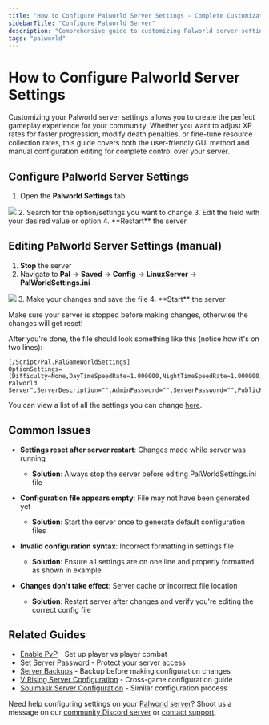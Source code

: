 ```yaml
---
title: "How to Configure Palworld Server Settings - Complete Customization Guide"
sidebarTitle: "Configure Palworld Server"
description: "Comprehensive guide to customizing Palworld server settings including XP rates, death penalties, PvP options, and gameplay mechanics. Learn both GUI and manual configuration methods for optimal server management."
tags: "palworld"
---
```


# How to Configure Palworld Server Settings

Customizing your Palworld server settings allows you to create the perfect gameplay experience for your community. Whether you want to adjust XP rates for faster progression, modify death penalties, or fine-tune resource collection rates, this guide covers both the user-friendly GUI method and manual configuration editing for complete control over your server.

## Configure Palworld Server Settings
1. Open the **Palworld Settings** tab
<Frame>
  <img src="/images/games/palworld/palworldsettings.png" />
</Frame>
2. Search for the option/settings you want to change
3. Edit the field with your desired value or option
4. **Restart** the server

## Editing Palworld Server Settings (manual)

1. **Stop** the server
2. Navigate to **Pal** -> **Saved** -> **Config** -> **LinuxServer** -> **PalWorldSettings.ini**
<Frame>
  <img src="/images/games/palworld/palworldsettings-ini.png" />
</Frame>
3. Make your changes and save the file
4. **Start** the server

<Warning>Make sure your server is stopped before making changes, otherwise the changes will get reset!</Warning>

After you're done, the file should look something like this (notice how it's on two lines):

```
[/Script/Pal.PalGameWorldSettings]
OptionSettings=(Difficulty=None,DayTimeSpeedRate=1.000000,NightTimeSpeedRate=1.000000,ExpRate=1.000000,PalCaptureRate=1.000000,PalSpawnNumRate=1.000000,PalDamageRateAttack=1.000000,PalDamageRateDefense=1.000000,PlayerDamageRateAttack=1.000000,PlayerDamageRateDefense=1.000000,PlayerStomachDecreaceRate=1.000000,PlayerStaminaDecreaceRate=1.000000,PlayerAutoHPRegeneRate=1.000000,PlayerAutoHpRegeneRateInSleep=1.000000,PalStomachDecreaceRate=1.000000,PalStaminaDecreaceRate=1.000000,PalAutoHPRegeneRate=1.000000,PalAutoHpRegeneRateInSleep=1.000000,BuildObjectDamageRate=1.000000,BuildObjectDeteriorationDamageRate=1.000000,CollectionDropRate=1.000000,CollectionObjectHpRate=1.000000,CollectionObjectRespawnSpeedRate=1.000000,EnemyDropItemRate=1.000000,DeathPenalty=All,bEnablePlayerToPlayerDamage=False,bEnableFriendlyFire=False,bEnableInvaderEnemy=True,bActiveUNKO=False,bEnableAimAssistPad=True,bEnableAimAssistKeyboard=False,DropItemMaxNum=3000,DropItemMaxNum_UNKO=100,BaseCampMaxNum=128,BaseCampWorkerMaxNum=15,DropItemAliveMaxHours=1.000000,bAutoResetGuildNoOnlinePlayers=False,AutoResetGuildTimeNoOnlinePlayers=72.000000,GuildPlayerMaxNum=20,PalEggDefaultHatchingTime=72.000000,WorkSpeedRate=1.000000,bIsMultiplay=False,bIsPvP=False,bCanPickupOtherGuildDeathPenaltyDrop=False,bEnableNonLoginPenalty=True,bEnableFastTravel=True,bIsStartLocationSelectByMap=True,bExistPlayerAfterLogout=False,bEnableDefenseOtherGuildPlayer=False,CoopPlayerMaxNum=4,ServerPlayerMaxNum=32,ServerName="Default Palworld Server",ServerDescription="",AdminPassword="",ServerPassword="",PublicPort=8211,PublicIP="",RCONEnabled=False,RCONPort=25575,Region="",bUseAuth=True,BanListURL="https://api.palworldgame.com/api/banlist.txt")
```

You can view a list of all the settings you can change [here](https://palworld.wiki.gg/wiki/PalWorldSettings.ini).

## Common Issues

- **Settings reset after server restart**: Changes made while server was running
  - **Solution**: Always stop the server before editing PalWorldSettings.ini file

- **Configuration file appears empty**: File may not have been generated yet
  - **Solution**: Start the server once to generate default configuration files

- **Invalid configuration syntax**: Incorrect formatting in settings file
  - **Solution**: Ensure all settings are on one line and properly formatted as shown in example

- **Changes don't take effect**: Server cache or incorrect file location
  - **Solution**: Restart server after changes and verify you're editing the correct config file

## Related Guides

- [Enable PvP](/games/palworld/enable-pvp) - Set up player vs player combat
- [Set Server Password](/games/palworld/set-server-password) - Protect your server access
- [Server Backups](/panel/backups) - Backup before making configuration changes
- [V Rising Server Configuration](/games/vrising/configure-server-settings) - Cross-game configuration guide
- [Soulmask Server Configuration](/games/soulmask/change-server-settings) - Similar configuration process

Need help configuring settings on your [Palworld server](https://xgamingserver.com/palworld-server-hosting)? Shoot us a message on our [community Discord server](https://xgamingserver.com/discord) or [contact support](https://xgamingserver.com/support).